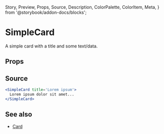   Story,
  Preview,
  Props,
  Source,
  Description,
  ColorPalette,
  ColorItem,
  Meta,
} from '@storybook/addon-docs/blocks';

# SimpleCard

A simple card with a title and some text/data.

## Props

<Props of={SimpleCard} />

## Source

```jsx
<SimpleCard title='Lorem ipsum'>
  Lorem ipsum dolor sit amet...
</SimpleCard>
```

## See also

- [Card](./?path=/story/atoms-card--component)
